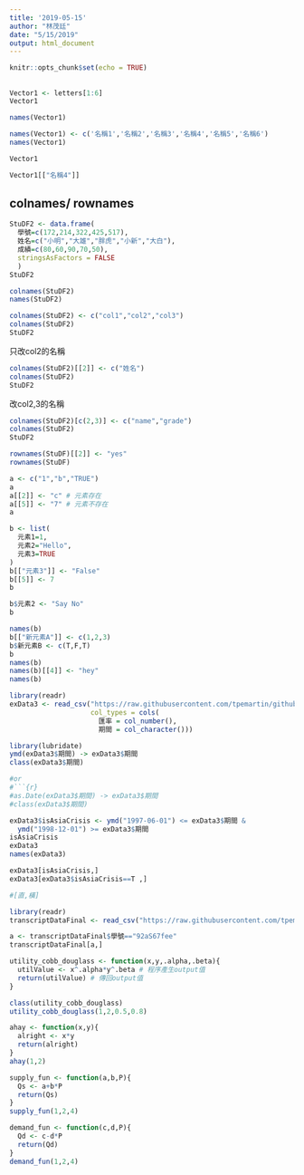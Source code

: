 ```yaml
---
title: '2019-05-15'
author: "林茂廷"
date: "5/15/2019"
output: html_document
---
```


```r
knitr::opts_chunk$set(echo = TRUE)
```

## 

```r
Vector1 <- letters[1:6]
Vector1

names(Vector1)
```

```r
names(Vector1) <- c('名稱1','名稱2','名稱3','名稱4','名稱5','名稱6')
names(Vector1)

Vector1
```

```r
Vector1[["名稱4"]]
```

## colnames/ rownames

```r
StuDF2 <- data.frame(
  學號=c(172,214,322,425,517),
  姓名=c("小明","大雄","胖虎","小新","大白"),
  成績=c(80,60,90,70,50),
  stringsAsFactors = FALSE
  )
StuDF2 
```

```r
colnames(StuDF2)
names(StuDF2)
```

```r
colnames(StuDF2) <- c("col1","col2","col3")
colnames(StuDF2)
StuDF2
```

只改col2的名稱
```r
colnames(StuDF2)[[2]] <- c("姓名")
colnames(StuDF2)
StuDF2

```
 

改col2,3的名稱
```r
colnames(StuDF2)[c(2,3)] <- c("name","grade")
colnames(StuDF2)
StuDF2

rownames(StuDF)[[2]] <- "yes"
rownames(StuDF)
```

```r
a <- c("1","b","TRUE")
a
a[[2]] <- "c" # 元素存在
a[[5]] <- "7" # 元素不存在
a
```

```r
b <- list(
  元素1=1,
  元素2="Hello",
  元素3=TRUE
)
b[["元素3"]] <- "False"
b[[5]] <- 7
b
```

```r
b$元素2 <- "Say No"
b
```

```r
names(b)
b[["新元素A"]] <- c(1,2,3)
b$新元素B <- c(T,F,T)
b
names(b)
names(b)[[4]] <- "hey"
names(b)
```

```r
library(readr)
exData3 <- read_csv("https://raw.githubusercontent.com/tpemartin/github-data/master/exData3.csv",
                    col_types = cols(
                      匯率 = col_number(),
                      期間 = col_character()))
```


```r
library(lubridate)
ymd(exData3$期間) -> exData3$期間
class(exData3$期間)

#or
#```{r}
#as.Date(exData3$期間) -> exData3$期間
#class(exData3$期間)
```


```r
exData3$isAsiaCrisis <- ymd("1997-06-01") <= exData3$期間 &
  ymd("1998-12-01") >= exData3$期間
isAsiaCrisis
exData3
names(exData3)
```


```r
exData3[isAsiaCrisis,]
exData3[exData3$isAsiaCrisis==T ,]

#[直,橫]
```

```r
library(readr)
transcriptDataFinal <- read_csv("https://raw.githubusercontent.com/tpemartin/github-data/master/transcriptDataFinal.csv")
```

```r
a <- transcriptDataFinal$學號=="92aS67fee"
transcriptDataFinal[a,]
```

```r
utility_cobb_douglass <- function(x,y,.alpha,.beta){
  utilValue <- x^.alpha*y^.beta # 程序產生output值
  return(utilValue) # 傳回output值
}
```

```r
class(utility_cobb_douglass)
utility_cobb_douglass(1,2,0.5,0.8)
```

```r
ahay <- function(x,y){
  alright <- x*y
  return(alright)
}
ahay(1,2)
```

```r
supply_fun <- function(a,b,P){
  Qs <- a+b*P
  return(Qs)
}
supply_fun(1,2,4)
```

```r
demand_fun <- function(c,d,P){
  Qd <- c-d*P
  return(Qd)
}
demand_fun(1,2,4)
```

